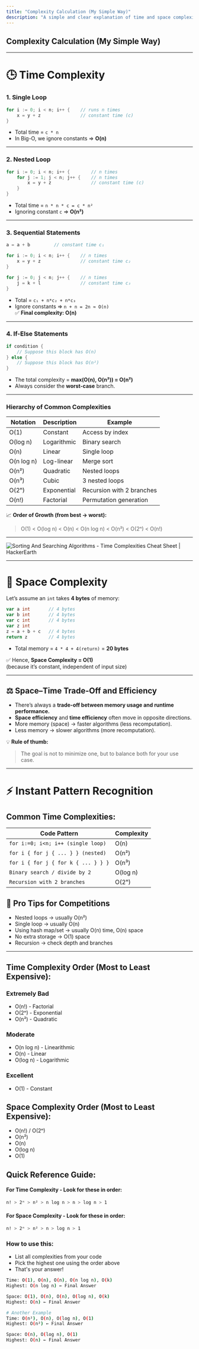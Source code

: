 ```yaml
---
title: "Complexity Calculation (My Simple Way)"
description: "A simple and clear explanation of time and space complexity for coding interviews."
---
```


## **Complexity Calculation (My Simple Way)**

---

# **🕒 Time Complexity**

### **1. Single Loop**
```go
for i := 0; i < n; i++ {    // runs n times
    x = y + z               // constant time (c)
}
```

- Total time = `c * n`  
- In Big-O, we ignore constants ⇒ **O(n)**

---

### **2. Nested Loop**
```go
for i := 0; i < n; i++ {        // n times
    for j := 1; j < n; j++ {    // n times
        x = y + z               // constant time (c)
    }
}
```

- Total time = `n * n * c = c * n²`  
- Ignoring constant `c` ⇒ **O(n²)**

---

### **3. Sequential Statements**
```go
a = a + b         // constant time c₁

for i := 0; i < n; i++ {    // n times
    x = y + z               // constant time c₂
}

for j := 0; j < n; j++ {    // n times
    j = k + l               // constant time c₃
}
```

- Total = `c₁ + n*c₂ + n*c₃`  
- Ignore constants ⇒ `n + n = 2n ≈ O(n)`  
✅ **Final complexity: O(n)**

---

### **4. If-Else Statements**
```go
if condition {
    // Suppose this block has O(n)
} else {
    // Suppose this block has O(n²)
}
```

- The total complexity = **max(O(n), O(n²)) = O(n²)**  
- Always consider the **worst-case** branch.

---

### **Hierarchy of Common Complexities**

| Notation | Description | Example |
|-----------|--------------|----------|
| O(1) | Constant | Access by index |
| O(log n) | Logarithmic | Binary search |
| O(n) | Linear | Single loop |
| O(n log n) | Log-linear | Merge sort |
| O(n²) | Quadratic | Nested loops |
| O(n³) | Cubic | 3 nested loops |
| O(2ⁿ) | Exponential | Recursion with 2 branches |
| O(n!) | Factorial | Permutation generation |

📈 **Order of Growth (from best → worst):**

> O(1) < O(log n) < O(n) < O(n log n) < O(n²) < O(2ⁿ) < O(n!)

---

![Sorting And Searching Algorithms - Time Complexities Cheat Sheet | HackerEarth](https://he-s3.s3.amazonaws.com/media/uploads/c950295.png)

---

# **💾 Space Complexity**

Let’s assume an `int` takes **4 bytes** of memory:

```go
var a int       // 4 bytes
var b int       // 4 bytes
var c int       // 4 bytes
var z int       
z = a + b + c   // 4 bytes
return z        // 4 bytes
```

- Total memory = `4 * 4 + 4(return)` = **20 bytes**

✅ Hence, **Space Complexity = O(1)**  
(because it’s constant, independent of input size)

---

## **⚖️ Space–Time Trade-Off and Efficiency**

- There’s always a **trade-off between memory usage and runtime performance.**  
- **Space efficiency** and **time efficiency** often move in opposite directions.  
- More memory (space) → faster algorithms (less recomputation).  
- Less memory → slower algorithms (more recomputation).

💡 **Rule of thumb:**  
> The goal is not to minimize one, but to balance both for your use case.


---

# ⚡️ Instant Pattern Recognition
## Common Time Complexities:
| Code Pattern	| Complexity	| 
| --- | --- | 
| `for i:=0; i<n; i++ (single loop)`	| O(n)	| 
| `for i { for j { ... } } (nested)`	| O(n²) | 	
| `for i { for j { for k { ... } } }`	| O(n³) |	
| `Binary search / divide by 2` |	O(log n)    | 	
| `Recursion with 2 branches` |	O(2ⁿ)       | 	


## 🚨 Pro Tips for Competitions
* Nested loops → usually O(n²)
* Single loop → usually O(n)
* Using hash map/set → usually O(n) time, O(n) space
* No extra storage → O(1) space
* Recursion → check depth and branches

---

## Time Complexity Order (Most to Least Expensive):
### Extremely Bad
* O(n!) - Factorial
* O(2ⁿ) - Exponential
* O(n²) - Quadratic

### Moderate
* O(n log n) - Linearithmic
* O(n) - Linear
* O(log n) - Logarithmic

### Excellent
* O(1) - Constant

## Space Complexity Order (Most to Least Expensive):
* O(n!) / O(2ⁿ)
* O(n²)
* O(n)
* O(log n)
* O(1)

## Quick Reference Guide:
#### For Time Complexity - Look for these in order:
```bash
n! > 2ⁿ > n² > n log n > n > log n > 1
```
#### For Space Complexity - Look for these in order:
```bash
n! > 2ⁿ > n² > n > log n > 1
```

### How to use this:
* List all complexities from your code
* Pick the highest one using the order above
* That's your answer!
```bash
Time: O(1), O(n), O(n), O(n log n), O(k)
Highest: O(n log n) ← Final Answer

Space: O(1), O(n), O(n), O(log n), O(k)  
Highest: O(n) ← Final Answer

# Another Example
Time: O(n²), O(n), O(log n), O(1)
Highest: O(n²) ← Final Answer

Space: O(n), O(log n), O(1)
Highest: O(n) ← Final Answer
```
